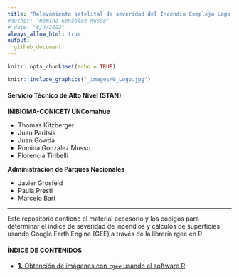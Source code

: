 ```yaml
---
title: "Relevamiento satelital de severidad del Incendio Complejo Lago Martin 2021-22"
#author: "Romina Gonzalez Musso"
# date: "8/4/2022"
always_allow_html: true
output:
  github_document
---
```


```r
knitr::opts_chunk$set(echo = TRUE)
```

```r

knitr::include_graphics("_images/0_Logo.jpg")

```

#### **Servicio Técnico de Alto Nivel (STAN)**

**INIBIOMA-CONICET/ UNComahue**

- Thomas Kitzberger
- Juan Paritsis
- Juan Gowda
- Romina Gonzalez Musso
- Florencia Tiribelli

**Administración de Parques Nacionales**

- Javier Grosfeld
- Paula Presti
- Marcelo Bari

----------------------------------------

Este repositorio contiene el material accesorio y los códigos para determinar el índice de severidad de incendios y cálculos de superficies usando Google Earth Engine (GEE) a través de la librería rgee en R. 


#### **ÍNDICE DE CONTENIDOS**

- [**1.** Obtención de imágenes con `rgee` usando el software R](https://github.com/romina-gonzalez-musso/Severidad_IncendioLagoMartin/tree/master/_mds/1_Imagenes_rgee.md)




